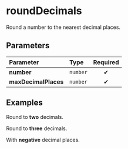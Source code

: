
# roundDecimals

Round a number to the nearest decimal places.

## Parameters

| Parameter            | Type     | Required |
| :------------------- | :------- | :------: |
| **number**           | `number` |    ✔     |
| **maxDecimalPlaces** | `number` |    ✔     |

## Examples

Round to **two** decimals.

<Example number={13.3689} maxDecimalPlaces={2} />

Round to **three** decimals.

<Example number={-13.1124} maxDecimalPlaces={3} />

With **negative** decimal places.

<Example number={139.5} maxDecimalPlaces={-2} />
